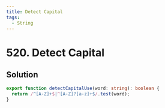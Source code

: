 ```yaml
---
title: Detect Capital
tags:
  - String
---
```


# 520. Detect Capital

<Badges>
  <LevelBadge level="easy" />
  <TopicBadge name="String" slug="string" />
</Badges>

## Solution

```typescript filename="solution.ts" copy
export function detectCapitalUse(word: string): boolean {
  return /^[A-Z]+$|^[A-Z]?[a-z]+$/.test(word);
}
```

<ProblemLink
  codingSite="leetcode"
  href="https://leetcode.com/problems/detect-capital"
  title="Detect Capital"
/>

